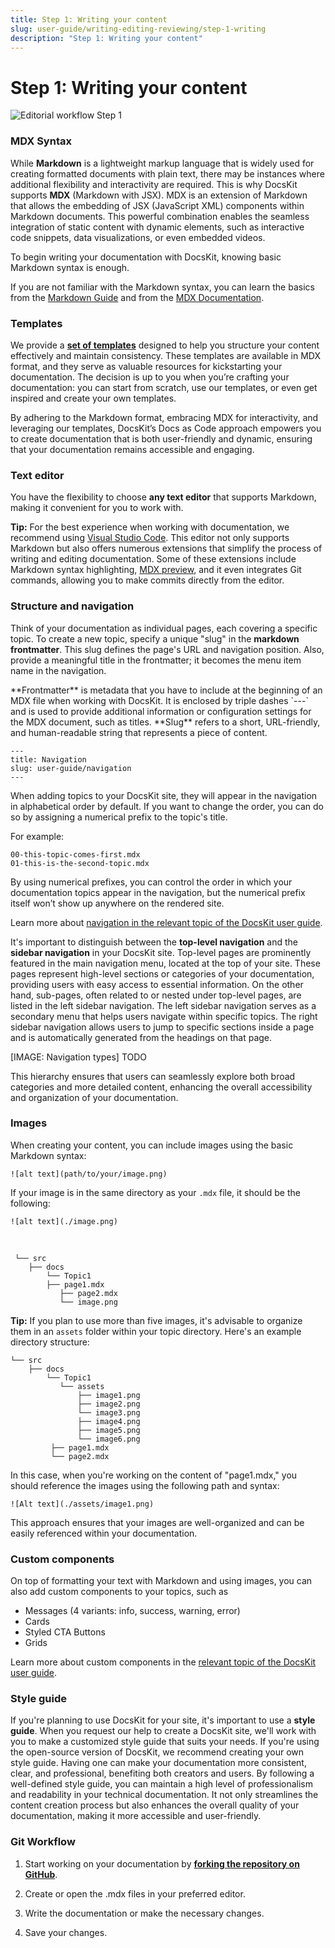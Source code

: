```yaml
---
title: Step 1: Writing your content
slug: user-guide/writing-editing-reviewing/step-1-writing
description: "Step 1: Writing your content"
---
```


# Step 1: Writing your content

![Editorial workflow Step 1](./assets/Editorial_workflow_1.png)


### MDX Syntax

While **Markdown** is a lightweight markup language that is widely used for creating formatted documents with plain text, there may be instances where additional flexibility and interactivity are required. This is why DocsKit supports **MDX** (Markdown with JSX). MDX is an extension of Markdown that allows the embedding of JSX (JavaScript XML) components within Markdown documents. This powerful combination enables the seamless integration of static content with dynamic elements, such as interactive code snippets, data visualizations, or even embedded videos.

To begin writing your documentation with DocsKit, knowing basic Markdown syntax is enough.

<Message> If you are not familiar with the Markdown syntax, you can learn the basics from the [Markdown Guide](https://www.markdownguide.org/) and from the [MDX Documentation](https://mdxjs.com/docs/what-is-mdx/).</Message>


### Templates

We provide a **[set of templates](https://docskit.platformos.com/resources/templates/)** designed to help you structure your content effectively and maintain consistency. These templates are available in MDX format, and they serve as valuable resources for kickstarting your documentation. The decision is up to you when you’re crafting your documentation: you can start from scratch, use our templates, or even get inspired and create your own templates.

By adhering to the Markdown format, embracing MDX for interactivity, and leveraging our templates, DocsKit’s Docs as Code approach empowers you to create documentation that is both user-friendly and dynamic, ensuring that your documentation remains accessible and engaging.

 
### Text editor

You have the flexibility to choose **any text editor** that supports Markdown, making it convenient for you to work with.

**Tip:** For the best experience when working with documentation, we recommend using [Visual Studio Code](https://code.visualstudio.com/). This editor not only supports Markdown but also offers numerous extensions that simplify the process of writing and editing documentation. Some of these extensions include Markdown syntax highlighting, [MDX preview](https://marketplace.visualstudio.com/items?itemName=xyc.vscode-mdx-preview), and it even integrates Git commands, allowing you to make commits directly from the editor.


### Structure and navigation

Think of your documentation as individual pages, each covering a specific topic. To create a new topic, specify a unique "slug" in the **markdown frontmatter**. This slug defines the page's URL and navigation position. Also, provide a meaningful title in the frontmatter; it becomes the menu item name in the navigation.

<Message>
**Frontmatter** is metadata that you have to include at the beginning of an MDX file when working with DocsKit. It is enclosed by triple dashes `---` and is used to provide additional information or configuration settings for the MDX document, such as titles. **Slug** refers to a short, URL-friendly, and human-readable string that represents a piece of content.
</Message>

```
---
title: Navigation
slug: user-guide/navigation
---
```


When adding topics to your DocsKit site, they will appear in the navigation in alphabetical order by default. If you want to change the order, you can do so by assigning a numerical prefix to the topic's title.

For example:


```
00-this-topic-comes-first.mdx
01-this-is-the-second-topic.mdx
```


By using numerical prefixes, you can control the order in which your documentation topics appear in the navigation, but the numerical prefix itself won’t show up anywhere on the rendered site.

<Message> Learn more about [navigation in the relevant topic of the DocsKit user guide](https://docskit.platformos.com/user-guide/navigation/).</Message>

It's important to distinguish between the **top-level navigation** and the **sidebar navigation** in your DocsKit site.
Top-level pages are prominently featured in the main navigation menu, located at the top of your site.
These pages represent high-level sections or categories of your documentation, providing users with easy access to essential information.
On the other hand, sub-pages, often related to or nested under top-level pages, are listed in the left sidebar navigation.
The left sidebar navigation serves as a secondary menu that helps users navigate within specific topics.
The right sidebar navigation allows users to jump to specific sections inside a page and is automatically generated from the headings on that page.

[IMAGE: Navigation types] TODO

This hierarchy ensures that users can seamlessly explore both broad categories and more detailed content, enhancing the overall accessibility and organization of your documentation.


### Images

When creating your content, you can include images using the basic Markdown syntax:


```
![alt text](path/to/your/image.png)
```

If your image is in the same directory as your `.mdx` file, it should be the following:

```
![alt text](./image.png)
```

<br />

```
 └── src
    ├── docs
        └── Topic1
        ├── page1.mdx
           ├── page2.mdx
           └── image.png
```


**Tip:** If you plan to use more than five images, it's advisable to organize them in an `assets` folder within your topic directory. Here's an example directory structure:


```
└── src
    ├── docs
        └── Topic1
           └── assets
        	   ├── image1.png
        	   ├── image2.png
        	   └── image3.png
        	   ├── image4.png
        	   ├── image5.png
        	   └── image6.png
   	     ├── page1.mdx
   	     └── page2.mdx
```


In this case, when you're working on the content of "page1.mdx," you should reference the images using the following path and syntax:


```
![Alt text](./assets/image1.png)
```


This approach ensures that your images are well-organized and can be easily referenced within your documentation.


### Custom components

On top of formatting your text with Markdown and using images, you can also add custom components to your topics, such as

* Messages (4 variants: info, success, warning, error)
* Cards
* Styled CTA Buttons
* Grids

<Message> Learn more about custom components in the [relevant topic of the DocsKit user guide](https://docskit.platformos.com/user-guide/components/).</Message>


### Style guide

If you're planning to use DocsKit for your site, it's important to use a **style guide**. When you request our help to create a DocsKit site, we'll work with you to make a customized style guide that suits your needs. If you're using the open-source version of DocsKit, we recommend creating your own style guide. Having one can make your documentation more consistent, clear, and professional, benefiting both creators and users. By following a well-defined style guide, you can maintain a high level of professionalism and readability in your technical documentation. It not only streamlines the content creation process but also enhances the overall quality of your documentation, making it more accessible and user-friendly.


### Git Workflow

1. Start working on your documentation by **[forking the repository on GitHub](https://docs.github.com/en/get-started/quickstart/fork-a-repo)**. 

2. Create or open the .mdx files in your preferred editor.

3. Write the documentation or make the necessary changes.

4. Save your changes.
